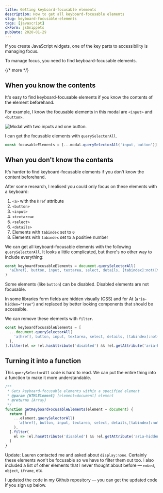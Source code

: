 ```yaml
---
title: Getting keyboard-focusable elements
description: How to get all keyboard-focusable elements
slug: keyboard-focusable-elements
tags: [javascript]
ckForm: jsSnippets
pubDate: 2020-01-29
---
```


If you create JavaScript widgets, one of the key parts to accessibility is managing focus.

To manage focus, you need to find keyboard-focusable elements.

{/* more */}

## When you know the contents

It's easy to find keyboard-focusable elements if you know the contents of the element beforehand.

For example, I know the focusable elements in this modal are `<input>` and `<button>`.

<Image
  src='/images/2020/get-focusables/modal.png'
  alt='Modal with two inputs and one button.'
/>

I can get the focusable elements with `querySelectorAll`.

```js
const focusableElements = [...modal.querySelectorAll('input, button')]
```

## When you don't know the contents

It's harder to find keyboard-focusable elements if you don't know the content beforehand.

After some research, I realised you could only focus on these elements with a keyboard:

1. `<a>` with the `href` attribute
2. `<button>`
3. `<input>`
4. `<textarea>`
5. `<select>`
6. `<details>`
7. Elements with `tabindex` set to `0`
8. Elements with `tabindex` set to a positive number

We can get all keyboard-focusable elements with the following `querySelectorAll`. It looks a little complicated, but there's no other way to include everything:

```js
const keyboardfocusableElements = document.querySelectorAll(
  'a[href], button, input, textarea, select, details, [tabindex]:not([tabindex="-1"])'
)
```

Some elements (like `button`) can be disabled. Disabled elements are not focusable.

In some libraries form fields are hidden visually (CSS) and for At (`aria-hidden="true"`) and replaced by better looking components that should be accessible.

We can remove these elements with `filter`.

```js
const keyboardfocusableElements = [
  ...document.querySelectorAll(
    'a[href], button, input, textarea, select, details, [tabindex]:not([tabindex="-1"])'
  ),
].filter(el => !el.hasAttribute('disabled') && !el.getAttribute('aria-hidden'))
```

## Turning it into a function

This `querySelectorAll` code is hard to read. We can put the entire thing into a function to make it more understandable.

```js
/**
 * Gets keyboard-focusable elements within a specified element
 * @param {HTMLElement} [element=document] element
 * @returns {Array}
 */
function getKeyboardFocusableElements(element = document) {
  return [
    ...element.querySelectorAll(
      'a[href], button, input, textarea, select, details,[tabindex]:not([tabindex="-1"])'
    ),
  ].filter(
    el => !el.hasAttribute('disabled') && !el.getAttribute('aria-hidden')
  )
}
```

Update: Lauren contacted me and asked about `display:none`. Certainly these elements won't be focusable so we have to filter them out too. I also included a list of other elements that I never thought about before — `embed`, `object`, `iframe`, etc.

I updated the code in my Github repository — you can get the updated code if you sign up below.
